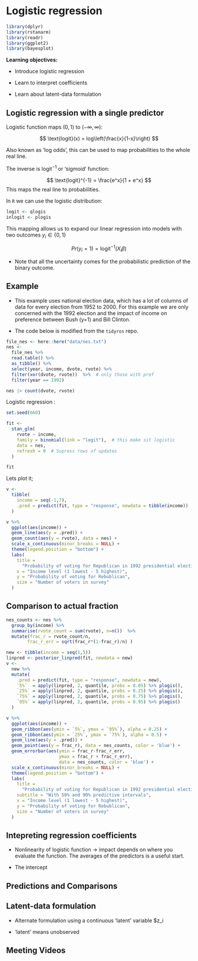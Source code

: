 # Logistic regression

```{r, echo=FALSE, message = FALSE}
library(dplyr)
library(rstanarm)
library(readr)
library(ggplot2)
library(bayesplot)
```

**Learning objectives:**

- Introduce logistic regression

- Learn to interpret coefficients

- Learn about latent-data formulation

## Logistic regression with a single predictor

Logistic function maps $(0,1)$ to $(-\infty, \infty)$:

$$
\text{logit}(x) = log\left(\frac{x}{1-x}\right)
$$

Also known as 'log odds', this can be used to map probabilities to the whole real line.

The inverse is $\text{logit}^{-1}$ or 'sigmoid' function:

$$
\text{logit}^{-1}  = \frac{e^x}{1 + e^x}
$$
This maps the real line to probabilities.

In `R` we can use the logistic distribution:
```{r}
logit <- qlogis
inlogit <- plogis
```

This mapping allows us to expand our linear regression into models with two outcomes $y_i \in \{0,1\}$

$$
Pr(y_i = 1) = \text{logit}^{-1}(X_i\beta)
$$

* Note that all the uncertainty comes for the probabilistic prediction of the binary outcome.

## Example {-}

* This example uses national election data, which has a lot of columns of data for every election from 1952 to 2000. For this example we are only concerned with the 1992 election and the impact of income on preference between Bush (y=1) and Bill Clinton. 

* The code below is modified from the `tidyros` repo.

```{r}
file_nes <- here::here("data/nes.txt")
nes <-
  file_nes %>% 
  read.table() %>% 
  as_tibble() %>%
  select(year, income, dvote, rvote) %>%
  filter(xor(dvote, rvote))  %>%  # only those with pref
  filter(year == 1992)

nes |> count(dvote, rvote)
```
Logistic regression :

```{r}
set.seed(660)

fit <-
  stan_glm(
    rvote ~ income,
    family = binomial(link = "logit"),  # this make sit logistic
    data = nes,
    refresh = 0  # Supress rows of updates
  )

fit
```
Lets plot it;

```{r, fig.asp=0.75, echo=FALSE}
v <- 
  tibble(
    income = seq(-1,7),
    .pred = predict(fit, type = "response", newdata = tibble(income))
  )

v %>% 
  ggplot(aes(income)) +
  geom_line(aes(y = .pred)) +
  geom_count(aes(y = rvote), data = nes) +
  scale_x_continuous(minor_breaks = NULL) +
  theme(legend.position = "bottom") +
  labs(
    title = 
      "Probability of voting for Republican in 1992 presidential election",
    x = "Income level (1 lowest - 5 highest)",
    y = "Probability of voting for Rebublican",
    size = "Number of voters in survey"
  )
```

## Comparison to actual fraction {-}


```{r}
nes_counts <- nes %>% 
  group_by(income) %>%
  summarise(rvote_count = sum(rvote), n=n())  %>%
  mutate(frac_r = rvote_count/n, 
        frac_r_err = sqrt(frac_r*(1-frac_r)/n) )
```



```{r, fig.asp=0.75, echo = FALSE}
new <- tibble(income = seq(1,5))
linpred <- posterior_linpred(fit, newdata = new)
v <- 
  new %>% 
  mutate(
    .pred = predict(fit, type = "response", newdata = new),
    `5%`  = apply(linpred, 2, quantile, probs = 0.05) %>% plogis(),
    `25%` = apply(linpred, 2, quantile, probs = 0.25) %>% plogis(),
    `75%` = apply(linpred, 2, quantile, probs = 0.75) %>% plogis(),
    `95%` = apply(linpred, 2, quantile, probs = 0.95) %>% plogis()
  )

v %>% 
  ggplot(aes(income)) +
  geom_ribbon(aes(ymin = `5%`, ymax = `95%`), alpha = 0.25) +
  geom_ribbon(aes(ymin = `25%`, ymax = `75%`), alpha = 0.5) +
  geom_line(aes(y = .pred)) +
  geom_point(aes(y = frac_r), data = nes_counts, color = 'blue') +
  geom_errorbar(aes(ymin = frac_r-frac_r_err,
                    ymax = frac_r + frac_r_err),
                    data = nes_counts, color = 'blue') +
  scale_x_continuous(minor_breaks = NULL) +
  theme(legend.position = "bottom") +
  labs(
    title = 
      "Probability of voting for Republican in 1992 presidential election",
    subtitle = "With 50% and 90% predictive intervals",
    x = "Income level (1 lowest - 5 highest)",
    y = "Probability of voting for Rebublican",
    size = "Number of voters in survey"
  )
```

## Intepreting regression coefficients

* Nonlinearity of logistic function -> impact depends on where you evaluate the function. The averages of the predictors is a useful start.

* The intercept 

## Predictions and Comparisons

## Latent-data formulation

* Alternate formulation using a continuous 'latent' variable $z_i

* 'latent' means unobserved

## Meeting Videos

<!--
### Cohort 2

`r knitr::include_url("https://www.youtube.com/embed/URL")`

<details>
<summary> Meeting chat log </summary>

```
LOG
```
</details>
-->
